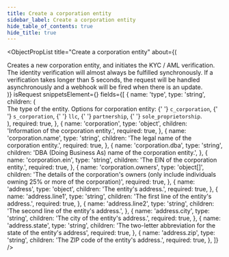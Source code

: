 ```yaml
---
title: Create a corporation entity
sidebar_label: Create a corporation entity
hide_table_of_contents: true
hide_title: true
---
```



<ObjectPropList
  title="Create a corporation entity"
  about={(
    <div>
      Creates a new corporation entity, and initiates the KYC / AML verification. The
      identity verification will almost always be fulfilled synchronously. If a verification takes
      longer than 5 seconds, the request will be handled asynchronously and a webhook will be fired
      when there is an update.
    </div>
  )}
  isRequest
  snippetsElement={<EntitiesCreateCorporation />}
  fields={[
    {
      name: 'type',
      type: 'string',
      children: (
        <div>
          The type of the entity. Options for corporation entity:
          {' '}
          <code>c_corporation</code>,
          {' '}
          <code>s_corporation</code>,
          {' '}
          <code>llc</code>,
          {' '}
          <code>partnership</code>,
          {' '}
          <code>sole_proprietorship</code>.
        </div>
      ),
      required: true,
    },
    {
      name: 'corporation',
      type: 'object',
      children: 'Information of the corporation entity.',
      required: true,
    },
    {
      name: 'corporation.name',
      type: 'string',
      children: 'The legal name of the corporation entity.',
      required: true,
    },
    {
      name: 'corporation.dba',
      type: 'string',
      children: 'DBA (Doing Business As) name of the corporation entity.',
    },
    {
      name: 'corporation.ein',
      type: 'string',
      children: 'The EIN of the corporation entity.',
      required: true,
    },
    {
      name: 'corporation.owners',
      type: 'object[]',
      children: 'The details of the corporation\'s owners (only include individuals owning 25% or more of the corporation)',
      required: true,
    },
    {
      name: 'address',
      type: 'object',
      children: 'The entity\'s address.',
      required: true,
    },
    {
      name: 'address.line1',
      type: 'string',
      children: 'The first line of the entity\'s address.',
      required: true,
    },
    {
      name: 'address.line2',
      type: 'string',
      children: 'The second line of the entity\'s address.',
    },
    {
      name: 'address.city',
      type: 'string',
      children: 'The city of the entity\'s address.',
      required: true,
    },
    {
      name: 'address.state',
      type: 'string',
      children: 'The two-letter abbreviation for the state of the entity\'s address',
      required: true,
    },
    {
      name: 'address.zip',
      type: 'string',
      children: 'The ZIP code of the entity\'s address.',
      required: true,
    },
  ]}
/>
